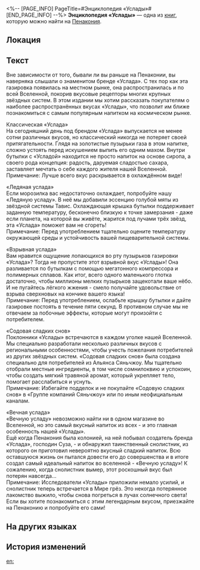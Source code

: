 <%-- [PAGE_INFO]
PageTitle=#Энциклопедия «Услады»#
[END_PAGE_INFO] --%>
{{Дополнить}}
{{Книга Инфобокс
|id           = 295
|Название     = 
|Изображение  = Предмет Журнал Пенакония.png
|Мир          = Пенакония
|Томов        = 1
|Автор        = <!--нужно добавить-->
|Описание     = Рекламная брошюра, выпущенная компанией «Услада», чтобы познакомить потребителей с ассортиментом вкусов бренда «Услада».
|Том1         = {{tx}}
|Источник1    = {{tx|Отсутствует источник}}
|Персонажи    = 
|Фракции      = 
}}
'''Энциклопедия «Услады»''' — одна из [[Книги|книг]], которую можно найти на [[Пенакония]].

==Локация==
{{Отметка карты|<!--название карты-->|<!--id отметки-->}}

==Текст==
Вне зависимости от того, бывали ли вы раньше на Пенаконии, вы наверняка слышали о знаменитом бренде «Услада». С тех пор как эта газировка появилась на местном рынке, она распространилась и по всей Вселенной, покорив вкусовые рецепторы многих крупных звёздных систем. В этом издании мы хотим рассказать покупателям о наиболее распространённых вкусах «Услады», что позволит им ближе познакомиться с самым популярным напитком на космическом рынке.

Классическая «Услада»<br />
На сегодняшний день под брендом «Услада» выпускается не менее сотни различных вкусов, но классический никогда не потеряет своей притягательности. Глядя на золотистые пузырьки газа в этом напитке, сложно устоять перед искушением выпить его одним махом. Внутри бутылки с «Усладой» находится не просто напиток на основе сиропа, а своего рода концепция: радость, даруемая сладостью сахара, заставляет мечтать о себе каждого жителя нашей Вселенной.<br />
Примечание: Лучше всего вкус раскрывается в охлаждённом виде!

«Ледяная услада»<br />
Если морозилка вас недостаточно охлаждает, попробуйте нашу «Ледяную усладу». В неё мы добавили эссенцию голубой мяты из звёздной системы Тавис. Охлаждающая крышка бутылки поддерживает заданную температуру, бесконечно близкую к точке замерзания - даже если планета, на которой вы живёте, жарится под лучами трёх звёзд, эта «Услада» поможет вам не сгореть!<br />
Примечание: Перед употреблением тщательно оцените температуру окружающей среды и устойчивость вашей пищеварительной системы.

«Взрывная услада»<br />
Вам нравится ощущение лопающихся во рту пузырьков газировки «Услада»? Тогда не пропустите этот взрывной вкус «Услады»! Она разливается по бутылкам с помощью мегатонного компрессора и полимерных сплавов. Как итог, всего одного маленького глотка достаточно, чтобы миллионы мелких пузырьков защекотали ваше нёбо. И не пугайтесь лёгкого жжения - смело получайте удовольствие от взрыва сверхновых на кончике вашего языка!<br />
Примечание: Перед употреблением, ослабьте крышку бутылки и дайте газировке постоять в течение пяти секунд. В противном случае мы не отвечаем за побочные эффекты, которые могут произойти с потребителем.

«Содовая сладких снов»<br />
Поклонники «Услады» встречаются в каждом уголке нашей Вселенной. Мы специально разработали несколько различных вкусов с региональными особенностями, чтобы учесть пожелания потребителей из других звёздных систем. «Содовая сладких снов» была создана специально для потребителей из Альянса Сяньчжоу. Мы тщательно отобрали местные ингредиенты, в том числе сомнилоквию и успокоин, чтобы создать мягкий травяной аромат, который укрепляет тело, помогает расслабиться и уснуть.<br />
Примечание: Избегайте подделок и не покупайте «Содовую сладких снов» в «Группе компаний Сяньчжоу» или по иным неофициальным каналам.

«Вечная услада»<br />
«Вечную усладу» невозможно найти ни в одном магазине во Вселенной, но это самый вкусный напиток из всех - и это главная особенность нашей «Услады».<br />
Ещё когда Пенакония была колонией, на ней побывал создатель бренда «Услада», господин Суза, - и обнаружил таинственный снолистник, из которого он приготовил невероятно вкусный сладкий напиток. Всю оставшуюся жизнь он пытался довести его до совершенства и в итоге создал самый идеальный напиток во вселенной - «Вечную усладу»! К сожалению, когда снолистник вымер, этот роскошный вкус был потерян навсегда...<br />
Примечание: Исследователи «Услады» приложили немало усилий, и снолистник теперь встречается в Мире грёз. Это некогда потерянное лакомство выжило, чтобы снова погреться в лучах солнечного света! Если вы хотите познакомиться с этим легендарным вкусом, приезжайте на Пенаконию и попробуйте его сами!

==На других языках==
{{На других языках
|en   = SoulGlad Cyclopedia
|zhs  = 苏乐达小百科
|zht  = 蘇樂達小百科
|ja   = スラーダ小百科
|ko   = 솔글래드 백과사전
|es   = Enciclopedia de FelizAlma
|fr   = La cyclopédie du Félicitâme
|ru   = Энциклопедия «Услады»
|th   = สารานุกรม SoulGlad
|vi   = Bách Khoa SoulGlad
|de   = Enzyklopädie des SeelFroh
|id   = Ensiklopedia SoulGlad
|pt   = Enciclopédia FelizAlma
}}

==История изменений==
{{История изменений|3.5}}

[[en:]]